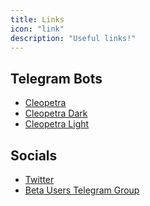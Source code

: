 ```yaml
---
title: Links
icon: "link"
description: "Useful links!"
---
```


## Telegram Bots

- [Cleopetra](https://t.me/cleopetra_bot?start=ref_GOLD)
- [Cleopetra Dark](https://t.me/cleopetra_dark_bot?start=ref_GOLD)
- [Cleopetra Light](https://t.me/cleopetra_light_bot?start=ref_GOLD)

## Socials

- [Twitter](https://x.com/cleopetrafun)
- [Beta Users Telegram Group](https://t.me/+tevTmc09Vw44M2E1)
